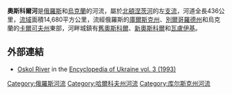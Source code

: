 {{Unreferenced|time=2015-09-22T01:29:33+00:00}}
{{Infobox river
| name              = 奧斯科爾河
| native_name       = {{lang-ru|Оскол}}<br/>{{lang-uk|Оскiл}}
| image             = Oskil near Kruhliakivka.jpg
| image_caption     = 克魯利亞基夫卡的奧斯科爾河
| map               = Seversky Donets.png
| map_caption       = 北頓涅茨河流域，奧斯科爾河是最北端的支流
| subdivision_type1 = 國家
| subdivision_name1 = [[俄羅斯|俄羅斯]]，[[烏克蘭|烏克蘭]]
| length            = {{convert|472|km|abbr=on}}
| source1_location  = 
| source1_elevation = 
| source1_coordinates = 
| mouth             = [[北頓涅茨河|北頓涅茨河]]
| mouth_elevation   = 
| mouth_coordinates = {{coord|49.0885|37.3782|region:UA|display=it}}
| discharge1_avg    = 
| progression       = {{RDonets}}
| basin_size        = {{convert|14800|km2|abbr=on}}
| tributaries_left  = 
| tributaries_right = 
}}

'''奧斯科爾河'''是[[俄羅斯|俄羅斯]]和[[烏克蘭|烏克蘭]]的河流，屬於[[北頓涅茨河|北頓涅茨河]]的左[[支流|支流]]，河道全長436公里，[[流域|流域]]面積14,680平方公里，流經俄羅斯的[[庫爾斯克州|庫爾斯克州]]、[[別爾哥羅德州|別爾哥羅德州]]和烏克蘭的[[卡爾可夫州|卡爾可夫州]]東部，河畔城鎮有[[舊奧斯科爾|舊奧斯科爾]]、[[新奧斯科爾|新奧斯科爾]]和[[瓦盧伊基|瓦盧伊基]]。

==外部連結==
* [http://www.encyclopediaofukraine.com/pages/O/S/OskilRiver.htm Oskol River] {{Wayback|url=http://www.encyclopediaofukraine.com/pages/O/S/OskilRiver.htm |date=20190928091500 }} in the [http://www.encyclopediaofukraine.com Encyclopedia of Ukraine vol. 3 (1993)] {{Wayback|url=http://www.encyclopediaofukraine.com/ |date=20090815063149 }}

{{DEFAULTSORT:Оскіл}}
[[Category:俄羅斯河流|Category:俄羅斯河流]]
[[Category:哈爾科夫州河流|Category:哈爾科夫州河流]]
[[Category:库尔斯克州河流|Category:库尔斯克州河流]]


{{俄羅斯地理小作品}}
{{Ukraine-river-stub}}